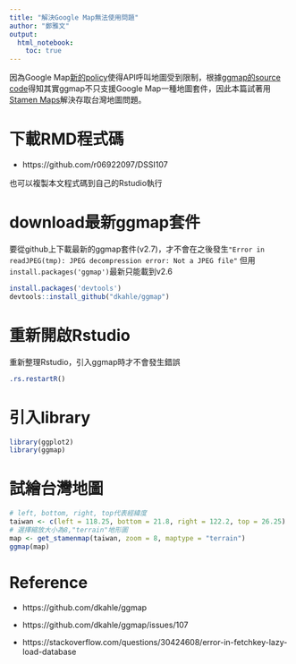 ```yaml
---
title: "解決Google Map無法使用問題"
author: "鄭雅文"
output: 
  html_notebook:
    toc: true
---
```

因為Google Map[新的policy](https://cloud.google.com/maps-platform/terms/)使得API呼叫地圖受到限制，根據[ggmap的source code](https://github.com/dkahle/ggmap)得知其實ggmap不只支援Google Map一種地圖套件，因此本篇試著用[Stamen Maps](http://maps.stamen.com/)解決存取台灣地圖問題。

# 下載RMD程式碼

* https://github.com/r06922097/DSSI107

也可以複製本文程式碼到自己的Rstudio執行

# download最新ggmap套件
要從github上下載最新的ggmap套件(v2.7)，才不會在之後發生`"Error in readJPEG(tmp): JPEG decompression error: Not a JPEG file"`
但用`install.packages('ggmap')`最新只能載到v2.6
```r
install.packages('devtools')
devtools::install_github("dkahle/ggmap")
```
# 重新開啟Rstudio
重新整理Rstudio，引入ggmap時才不會發生錯誤
```r
.rs.restartR()
```
# 引入library
```r
library(ggplot2)
library(ggmap)
```

# 試繪台灣地圖
```r
# left, bottom, right, top代表經緯度
taiwan <- c(left = 118.25, bottom = 21.8, right = 122.2, top = 26.25)
# 選擇縮放大小為8,"terrain"地形圖
map <- get_stamenmap(taiwan, zoom = 8, maptype = "terrain")
ggmap(map)
```
# Reference

* https://github.com/dkahle/ggmap

* https://github.com/dkahle/ggmap/issues/107

* https://stackoverflow.com/questions/30424608/error-in-fetchkey-lazy-load-database

